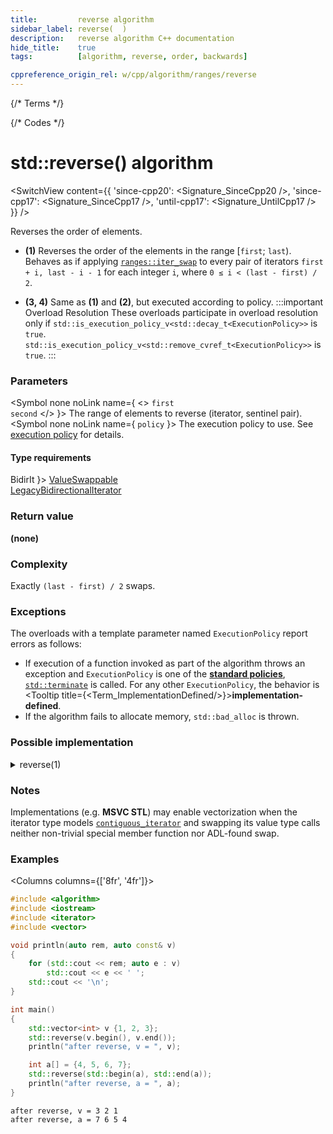 ```yaml
---
title:         reverse algorithm
sidebar_label: reverse(  )
description:   reverse algorithm C++ documentation
hide_title:    true
tags:          [algorithm, reverse, order, backwards]

cppreference_origin_rel: w/cpp/algorithm/ranges/reverse
---
```



{/* Terms */}


{/* Codes */}


# std::reverse() algorithm

<SwitchView content={{
	'since-cpp20': <Signature_SinceCpp20 />,
	'since-cpp17': <Signature_SinceCpp17 />,
	'until-cpp17': <Signature_UntilCpp17 />
}} />

Reverses the order of elements.

- **(1)** Reverses the order of the elements in the range [`first`; `last`).  
	Behaves as if applying [`ranges::iter_swap`](#) to every pair of iterators `first + i, last - i - 1` for each integer `i`, where `0 ≤ i < (last - first) / 2`.

- **(3, 4)** Same as **(1)** and **(2)**, but executed according to policy.
	:::important Overload Resolution
	These overloads participate in overload resolution only if
	<Until v='cpp20'> <code>std::is_execution_policy_v&lt;std::decay_t&lt;ExecutionPolicy&gt;&gt;</code> is <code>true</code>. </Until>
	<Since v='cpp20'> <code>std::is_execution_policy_v&lt;std::remove_cvref_t&lt;ExecutionPolicy&gt;&gt;</code> is <code>true</code>. </Since>
	:::

### Parameters

<SymbolTable>

  <Symbol none noLink name={ <> <code>first</code> <br/> <code>second</code> </> }>
    The range of elements to reverse (iterator, sentinel pair).
  </Symbol>
  <Symbol none noLink name={ <code>policy</code> }>
    The execution policy to use. See <a href="#">execution policy</a> for details.
  </Symbol>

</SymbolTable>

#### Type requirements

<SymbolTable>
  <Symbol none noLink name={ <code>BidirIt</code> }>
    <a href="/docs/named_req/ValueSwappable">ValueSwappable</a> <br/>
    <a href="/docs/named_req/LegacyBidirectionalIterator">LegacyBidirectionalIterator</a>
  </Symbol>
</SymbolTable>

### Return value

**(none)**

### Complexity

Exactly `(last - first) / 2` swaps.

### Exceptions

The overloads with a template parameter named `ExecutionPolicy` report errors as follows:
- If execution of a function invoked as part of the algorithm throws an exception and `ExecutionPolicy` is one of the [**standard policies**](#), [`std::terminate`](#) is called.
	For any other `ExecutionPolicy`, the behavior is <Tooltip title={<Term_ImplementationDefined/>}>**implementation-defined**</Tooltip>.
- If the algorithm fails to allocate memory, `std::bad_alloc` is thrown.

### Possible implementation

<details>
<summary>reverse(1)</summary>

```cpp
template<class BidirIt>
constexpr // since C++20
void reverse(BidirIt first, BidirIt last)
{
    using iter_cat = typename std::iterator_traits<BidirIt>::iterator_category;

    // Tag dispatch, e.g. calling reverse_impl(first, last, iter_cat()),
    // can be used in C++14 and earlier modes.
    if constexpr (std::is_base_of_v<std::random_access_iterator_tag, iter_cat>)
    {
        if (first == last)
            return;

        for (--last; first < last; (void)++first, --last)
            std::iter_swap(first, last);
    }
    else
        while (first != last && first != --last)
            std::iter_swap(first++, last);
}
```

</details>

### Notes

Implementations (e.g. **MSVC STL**) may enable vectorization when the iterator type models [`contiguous_iterator`](#) and swapping its value type calls neither non-trivial special member function nor ADL-found swap.

### Examples

<Columns columns={['8fr', '4fr']}>
<div>

```cpp title='Main.cpp' showLineNumbers
#include <algorithm>
#include <iostream>
#include <iterator>
#include <vector>

void println(auto rem, auto const& v)
{
    for (std::cout << rem; auto e : v)
        std::cout << e << ' ';
    std::cout << '\n';
}

int main()
{
    std::vector<int> v {1, 2, 3};
    std::reverse(v.begin(), v.end());
    println("after reverse, v = ", v);

    int a[] = {4, 5, 6, 7};
    std::reverse(std::begin(a), std::end(a));
    println("after reverse, a = ", a);
}
```

</div>
<div>

```plaintext title="Output"
after reverse, v = 3 2 1
after reverse, a = 7 6 5 4
```

</div>
</Columns>
